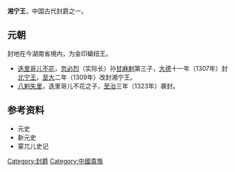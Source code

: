 '''湘宁王'''，中国古代封爵之一。
==元朝==
封地在今湖南省境内，为金印螭纽王。
*[[迭里哥儿不花|迭里哥儿不花]]，[[忽必烈|忽必烈]]（实际长）孙[[甘麻剌|甘麻剌]]第三子，[[大德_(元朝)|大德]]十一年（1307年）封[[北宁王|北宁王]]，[[至大|至大]]二年（1309年）改封湘宁王。
*[[八剌失里|八剌失里]]，迭里哥儿不花之子，[[至治_(元朝)|至治]]三年（1323年）袭封。

==参考资料==
*元史
*新元史
*蒙兀儿史记

{{disambig|Cat=三字封號消歧義}}
{{元朝藩王}}

[[Category:封爵|Category:封爵]]
[[Category:中國貴族|Category:中國貴族]]